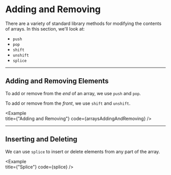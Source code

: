 
# Adding and Removing

There are a variety of standard library methods for modifying the contents of arrays. In this section, we'll look at:

- `push`
- `pop`
- `shift`
- `unshift`
- `splice`

---

## Adding and Removing Elements

To add or remove from the _end_ of an array, we use `push` and `pop`.

To add or remove from the _front_, we use `shift` and `unshift`.

<Example   
  title={"Adding and Removing"}
  code={arraysAddingAndRemoving}
/>

---

## Inserting and Deleting

We can use `splice` to insert or delete elements from any part of the array.

<Example   
  title={"Splice"}
  code={splice}
/>
